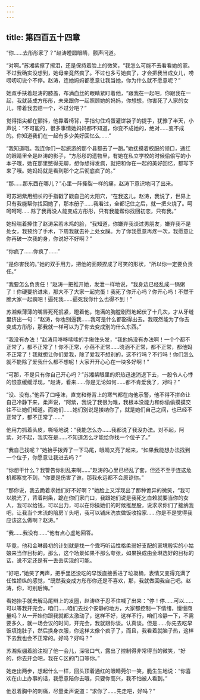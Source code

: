 ```yaml
---
---
---
```

title: 第四百五十四章
---




“你……去彤彤家了？”赵涛瞪圆眼睛，颤声问道。

“对啊。”苏湘紫擦了擦泪，还是保持着脸上的微笑，“我怎么可能不去看看她的家。不过我确实没想到，她母亲竟然疯了。不过也多亏她疯了，才会把我当成女儿，唠唠叨叨说个不停。赵涛，连她妈妈都愿意让我当她，你为什么就不愿意呢？”

她双手扶着赵涛的膝盖，布满血丝的眼睛紧盯着他，“跟我在一起吧，你跟我在一起，我就装成方彤彤，未来跟你一起照顾她的妈妈，你想想，你害死了人家的女儿，带着我去赔一个，不过分吧？”

觉得指尖都在颤抖，他靠着椅背，手指勾住鸡蛋灌饼袋子的提手，犹豫了半天，小声说：“不可能的，很多事情她妈妈都不知道，你变不成她的，绝对……变不成的。你知道我们在一起有多少美好回忆么……”

“我知道哦。我连你们一起旅游的那个县都去了一趟。”她抚摸着校服的领口，通红的眼睛里全是赵涛的影子，“方彤彤的遗物里，有她在私立学校的时候偷偷写的小本子哦，她在那里憋得无聊，想你想得发疯，就把和你在一起的美好回忆，都写下来了哦。她妈妈就是看到那个之后彻底疯了的。”

“那……那东西在哪儿？”心里一阵撕裂一样的痛，赵涛下意识地问了出来。

可苏湘紫用细长的手指戳了戳自己的太阳穴，“在我这儿。赵涛，我说了，世界上只有我能帮你找回她了，那本册子……我看过，全都记住之后，就一把火烧了。呵呵呵呵……除了我再没人能变成方彤彤，只有我能帮你找回初恋，只有我。”

她轻喘着捧住了赵涛呆若木鸡的脸，“我知道，你嫌弃我谈过男朋友，嫌弃我不是处女，我预约了手术，下周我就去补上处女膜。为了你我愿意再疼一次，我愿意让你再破一次我的身，你说好不好啊？”

“你疯了……你疯了……”

“是你害我的。”她的双手用力，把他的面颊捏成了可笑的形状，“所以你一定要负责任。”

“我要怎么负责任！”赵涛一把推开她，发泄一样地说，“我身边已经乱成一锅粥了！你硬要挤进来，那大不了大家一起完蛋！我死了你开心吗？你开心吗！不然干脆大家一起疯吧！逼死我……逼死我你什么也得不到！”

苏湘紫薄薄的嘴唇死死抿紧，瞪着他，饱满的胸膛剧烈地起伏了十几次，才从牙缝里挤出一句：“赵涛，你也别逼我……我可是什么都豁得出去。我既然能为了你去变成方彤彤，那我就一样可以为了你去变成别的什么东西。”

“我没有办法！”赵涛用哆哆嗦嗦的手揪住头发，“我他妈没有办法啊！一个个都不正常了，都不正常了！你不正常，小蓓不正常……晓涵不正常，都不正常，都他妈不正常了！我就想让你们爱我，除了爱我不想别的，这不行吗？不行吗！你们怎么就不能除了爱我什么都不想呢！大家开开心心在一块多好啊！”

“可那，不是只有你自己开心吗？”苏湘紫眼里的炽热迅速消退下去，一股令人心悸的恨意缓缓浮现，“赵涛，看来……你是无论如何……都不肯爱我了，对吗？”

“没、没有。”他吞了口唾沫，直觉和脊背上的寒气都在向他示警，他不得不拼命让自己冷静下来，柔声说，“阿紫，我说了我很为难，我根本没能力和你偷偷摸摸交往不让她们知道。而她们……她们别说是接纳你了，就是她们自己之间，也已经不正常了，都不正常了……”

他用力抓着头皮，嘶哑地说：“我能怎么办……我都说了我没办法。对不起，阿紫，对不起，我实在是……不知道怎么才能给你找一个位子了。”

“我自己找呢？”她抬手拨弄了一下马尾，眼睛又亮了起来，“如果我能想办法找到一个位子，你愿意让我进去吗？”

“你想干什么？我警告你别乱来啊……”赵涛的心里已经乱了套，但还不至于连这危机都察觉不到，“你要是伤害了谁，那我永远都不会原谅你。”

“那你说，我去跪着求她们好不好啊？”她脸上又浮现出了那种诡异的微笑，“我可以脱光了，背着荆条，跪在你们家门口，我跟她们说是我死乞白赖就要当你的女人，我可以给钱，可以出力，可以在你操她们的时候推屁股，说求求你们了接纳我吧，让我当个末流的陪房丫头吧，我可以铺床洗衣做饭收拾家……你是不是觉得我应该这么做啊？赵涛。”

“我……我没有……”他有点心虚地回答。

毕竟，他和金琳最初的计划就是找一个乖巧听话性格柔弱好支配的家境殷实的小姑娘来当作目标的。那么，这个场景如果不那么夸张，如果换成由金琳选好的目标的话，说不定还是有一丢丢实现的可能。

“好吧，”她笑了两声，把手里还没吃的早饭直接丢进了垃圾桶，表情又变得充满了任性娇纵的感觉，“既然我变成方彤彤你还是不喜欢，那，我就做回我自己吧。赵涛，你，可别后悔。”

看她抬手就去解马尾辫上的发圈，赵涛终于忍不住喊了出来：“停！停……可以……可以等我开完会，咱们……咱们去找个安静的地方，大家都控制一下情绪，慢慢商量吗？从一开始你跟我就都太激动了，这样不好，这样不行，咱们冷静一下，不需要多久，就一场会议的时间，开完会，我就跟你谈。认真谈。但是……你先去吃早饭填饱肚子，然后换身衣服，你这样太像个疯子了，而且，我看着就脑子热，这样下去我也会不正常的。好吗？好吗？”

苏湘紫绷着脸注视了他一会儿，深吸口气，露出了控制得非常得当的微笑，“好的，你去开会吧，我在Ｃ区的门口等你。”

她走出两步，想起什么一样，回头顶着通红的眼睛莞尔一笑，脆生生地说：“你喜欢在山上办事的话，我愿意陪你去哦，只要你高兴，我不怕被人看到。”

他忍着胸中的刺痛，尽量柔声说道：“求你了……先走吧，好吗？”